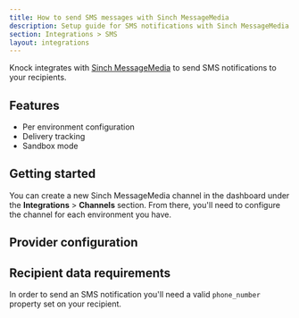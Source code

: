 ```yaml
---
title: How to send SMS messages with Sinch MessageMedia
description: Setup guide for SMS notifications with Sinch MessageMedia and Knock.
section: Integrations > SMS
layout: integrations
---
```


Knock integrates with [Sinch MessageMedia](hhttps://messagemedia.com/) to send SMS notifications to your recipients.

## Features

- Per environment configuration
- Delivery tracking
- Sandbox mode

## Getting started

You can create a new Sinch MessageMedia channel in the dashboard under the **Integrations** > **Channels** section. From there, you'll need to configure the channel for each environment you have.

## Provider configuration

<Attributes>
  <Attribute
    name="API key"
    type="string*"
    description="The API key from MessageMedia."
  />
  <Attribute
    name="API secret"
    type="string*"
    description="The API secret from MessageMedia."
  />
  <Attribute
    name="Region"
    type="enum (one of `APAC`, `EU`)"
    description="The region of your account."
  />
  <Attribute
    name="Source number"
    type="string"
    description="The source number to send messages from."
  />
  <Attribute
    name="Source number type"
    type="enum (one of `short_code`, `international`, `alphanumeric`)"
    description="The optional type of the source number. Will be inferred if not provided."
  />
</Attributes>

## Recipient data requirements

In order to send an SMS notification you'll need a valid `phone_number` property set on your recipient.
